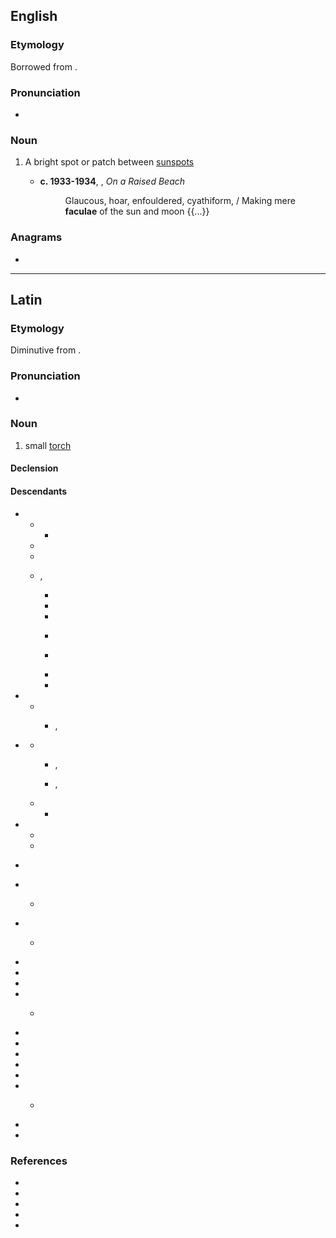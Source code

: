 ==English==

===Etymology===
Borrowed from {{bor|en|la|facula||little torch}}.

===Pronunciation===
* {{IPA|en|/ˈfækjʊlə/}}

===Noun===
{{wikipedia}}
{{en-noun|faculae}}

# {{lb|en|astronomy}} A bright spot or patch between [[sunspot]]s
#* '''c. 1933-1934''', {{w|Hugh MacDiarmid}}, ''On a Raised Beach''
#*: Glaucous, hoar, enfouldered, cyathiform, / Making mere '''faculae''' of the sun and moon {{...}}

===Anagrams===
* {{anagrams|en|a=aacflu|faucal}}

----

==Latin==

===Etymology===
Diminutive from {{suffix|la|fax|ula|t1=torch}}.

===Pronunciation===
* {{la-IPA|facula}}

===Noun===
{{la-noun|facula<1>}}

# small [[torch]]

====Declension====
{{la-ndecl|facula<1>}}

====Descendants====
* {{desc|VL.||*facla}}
** {{desc|pro|-}}
*** {{desc|ca|falla||effigy for burning, bonfire}}
** {{desc|ro|fachie}}
** {{desc|rm|facla}}
** {{desc|bor=1|goh|faccala}}, {{l|goh|vackel}}
*** {{desc|gsw|Fachele}}
*** {{desctree|de|Fackel}}
*** {{desc|lb|Fakel}}
*** {{desc|gmw-rfr|-}}
***: {{desc|pdc|Fackel}}
*** {{desc|bor=1|sh|-}}
***: {{desc|sclb=1|sh|бакља}}
***: {{desc|sclb=1|sh|baklja}}
*** {{desc|bor=1|sk|fakľa}}
*** {{desc|bor=1|sl|bakla}}
* {{desc|VL.||*facucla}}
** {{desc|roa-opt|-}}
*** {{desc|pt|fagulha||spark}}, {{l|pt|faúlha}}
* {{desc|VL.||*fascla}} {{q|crossed with {{l|la|fascis||bundle}}}}
** {{desc|roa-opt|facha}}
*** {{desc|gl|facha}}, {{l|gl|facho}}
*** {{desc|pt|facha}}, {{l|pt|facho}}
** {{desc|osp|facha}}
*** {{desc|es|hacha}}
* {{desc|VL.||*flacula}}
** {{desctree|it|fiaccola}}
** {{desc|ro|flacără||flame}}
* {{desc|bor=1|sq|flakë||flame}} {{q|possibly}}
* {{desc|bor=1|bg|факла}}
** {{desc|bor=1|ro|faclă}} {{q|or from Greek}}
* {{desc|bor=1|bg|факлия}}
** {{desc|bor=1|ro|făclie}} {{q|or a diminutive of {{l|ro|faclă}}, or from Serbo-Croatian}}
* {{desc|bor=1|ca|fàcula}}
* {{desc|bor=1|nl|fakkel}}
* {{desc|bor=1|en|facula}}
* {{desc|bor=1|el|φάκλα}}
** {{desc|bor=1|ro|faclă}} {{q|or from Bulgarian}}
* {{desc|bor=1|hu|fáklya}}
* {{desc|bor=1|it|facola}}
* {{desc|bor=1|nds|Fachel}}
* {{desc|bor=1|ang|fæcele}}
* {{desc|bor=1|pt|fácula}}
* {{desc|bor=1|sh|faklja}}
** {{desc|bor=1|ro|faclă}} {{q|or a diminutive of {{l|ro|faclă}}, or from Bulgarian}}
* {{desc|bor=1|es|fácula}}
* {{desc|bor=1|sv|fackla}}

===References===
* {{R:L&S}}
* {{R:Elementary Lewis}}
* {{R:du Cange}}
* {{R:Gaffiot}}
* {{R:NLW}}